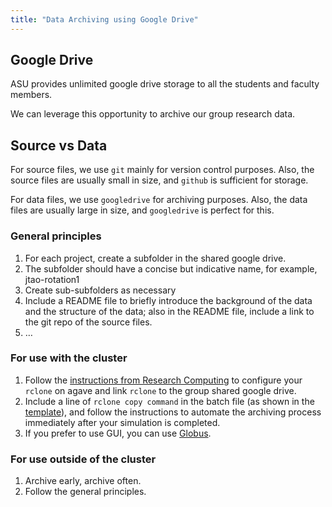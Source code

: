 ```yaml
---
title: "Data Archiving using Google Drive"
---
```


## Google Drive

ASU provides unlimited google drive storage to all the students and faculty members. 

We can leverage this opportunity to archive our group research data.

:::{.callout-tip}
## Source vs Data

For source files, we use `git` mainly for version control purposes. Also, the source files are usually small in size, and `github` is sufficient for storage. 

For data files, we use `googledrive` for archiving purposes. Also, the data files are usually large in size, and `googledrive` is perfect for this.

:::

### General principles

1. For each project, create a subfolder in the shared google drive.
2. The subfolder should have a concise but indicative name, for example, jtao-rotation1
3. Create sub-subfolders as necessary
4. Include a README file to briefly introduce the background of the data and the structure of the data; also in the README file, include a link to the git repo of the source files.
5. ...

### For use with the cluster

1. Follow the [instructions from Research Computing](https://asurc.atlassian.net/wiki/spaces/RC/pages/61833262/Google+Drive+rclone) to configure your `rclone` on agave and link `rclone` to the group shared google drive.
2. Include a line of `rclone copy command` in the batch file (as shown in the [template](./agave-template.qmd)), and follow the instructions to automate the archiving process immediately after your simulation is completed.
3. If you prefer to use GUI, you can use [Globus](https://asurc.atlassian.net/wiki/spaces/RC/pages/201490433/Google+Drive+Globus).  


### For use outside of the cluster

1. Archive early, archive often.
2. Follow the general principles.
